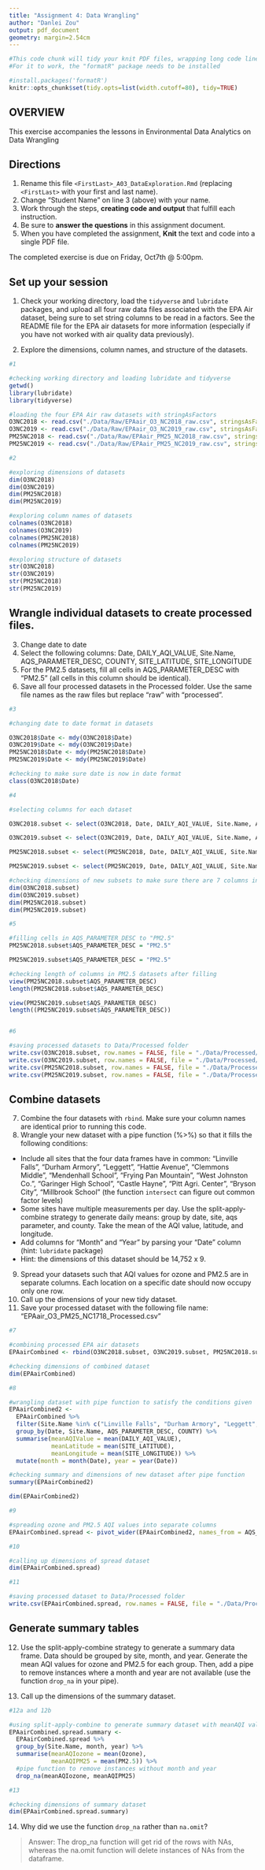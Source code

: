 ```yaml
---
title: "Assignment 4: Data Wrangling"
author: "Danlei Zou"
output: pdf_document
geometry: margin=2.54cm
---
```


```r
#This code chunk will tidy your knit PDF files, wrapping long code lines
#For it to work, the "formatR" package needs to be installed

#install.packages('formatR')
knitr::opts_chunk$set(tidy.opts=list(width.cutoff=80), tidy=TRUE)
```

## OVERVIEW

This exercise accompanies the lessons in Environmental Data Analytics on Data Wrangling 

## Directions
1.  Rename this file `<FirstLast>_A03_DataExploration.Rmd` (replacing `<FirstLast>` with your first and last name).
2. Change "Student Name" on line 3 (above) with your name.
3. Work through the steps, **creating code and output** that fulfill each instruction.
4. Be sure to **answer the questions** in this assignment document.
5. When you have completed the assignment, **Knit** the text and code into a single PDF file.

The completed exercise is due on Friday, Oct7th @ 5:00pm.

## Set up your session 
1. Check your working directory, load the `tidyverse` and `lubridate` packages, and upload all four raw data files associated with the EPA Air dataset, being sure to set string columns to be read in a factors. See the README file for the EPA air datasets for more information (especially if you have not worked with air quality data previously). 

2. Explore the dimensions, column names, and structure of the datasets. 

```r
#1

#checking working directory and loading lubridate and tidyverse
getwd()
library(lubridate)
library(tidyverse)

#loading the four EPA Air raw datasets with stringAsFactors
O3NC2018 <- read.csv("./Data/Raw/EPAair_O3_NC2018_raw.csv", stringsAsFactors = TRUE)
O3NC2019 <- read.csv("./Data/Raw/EPAair_O3_NC2019_raw.csv", stringsAsFactors = TRUE)
PM25NC2018 <- read.csv("./Data/Raw/EPAair_PM25_NC2018_raw.csv", stringsAsFactors = TRUE)
PM25NC2019 <- read.csv("./Data/Raw/EPAair_PM25_NC2019_raw.csv", stringsAsFactors = TRUE)

#2

#exploring dimensions of datasets
dim(O3NC2018)
dim(O3NC2019)
dim(PM25NC2018)
dim(PM25NC2019)

#exploring column names of datasets
colnames(O3NC2018)
colnames(O3NC2019)
colnames(PM25NC2018)
colnames(PM25NC2019)

#exploring structure of datasets
str(O3NC2018)
str(O3NC2019)
str(PM25NC2018)
str(PM25NC2019)


```

## Wrangle individual datasets to create processed files.
3. Change date to date
4. Select the following columns: Date, DAILY_AQI_VALUE, Site.Name, AQS_PARAMETER_DESC, COUNTY, SITE_LATITUDE, SITE_LONGITUDE
5. For the PM2.5 datasets, fill all cells in AQS_PARAMETER_DESC with "PM2.5" (all cells in this column should be identical).
6. Save all four processed datasets in the Processed folder. Use the same file names as the raw files but replace "raw" with "processed".

```r
#3

#changing date to date format in datasets

O3NC2018$Date <- mdy(O3NC2018$Date)
O3NC2019$Date <- mdy(O3NC2019$Date)
PM25NC2018$Date <- mdy(PM25NC2018$Date)
PM25NC2019$Date <- mdy(PM25NC2019$Date)

#checking to make sure date is now in date format
class(O3NC2018$Date)

#4

#selecting columns for each dataset

O3NC2018.subset <- select(O3NC2018, Date, DAILY_AQI_VALUE, Site.Name, AQS_PARAMETER_DESC, COUNTY, SITE_LATITUDE, SITE_LONGITUDE)

O3NC2019.subset <- select(O3NC2019, Date, DAILY_AQI_VALUE, Site.Name, AQS_PARAMETER_DESC, COUNTY, SITE_LATITUDE, SITE_LONGITUDE)

PM25NC2018.subset <- select(PM25NC2018, Date, DAILY_AQI_VALUE, Site.Name, AQS_PARAMETER_DESC, COUNTY, SITE_LATITUDE, SITE_LONGITUDE)

PM25NC2019.subset <- select(PM25NC2019, Date, DAILY_AQI_VALUE, Site.Name, AQS_PARAMETER_DESC, COUNTY, SITE_LATITUDE, SITE_LONGITUDE)

#checking dimensions of new subsets to make sure there are 7 columns in each
dim(O3NC2018.subset)
dim(O3NC2019.subset)
dim(PM25NC2018.subset)
dim(PM25NC2019.subset)

#5

#filling cells in AQS_PARAMETER_DESC to "PM2.5"
PM25NC2018.subset$AQS_PARAMETER_DESC = "PM2.5"

PM25NC2019.subset$AQS_PARAMETER_DESC = "PM2.5"

#checking length of columns in PM2.5 datasets after filling 
view(PM25NC2018.subset$AQS_PARAMETER_DESC)
length(PM25NC2018.subset$AQS_PARAMETER_DESC)

view(PM25NC2019.subset$AQS_PARAMETER_DESC)
length((PM25NC2019.subset$AQS_PARAMETER_DESC))


#6

#saving processed datasets to Data/Processed folder
write.csv(O3NC2018.subset, row.names = FALSE, file = "./Data/Processed/EPAair_O3_NC2018_processed.csv")
write.csv(O3NC2019.subset, row.names = FALSE, file = "./Data/Processed/EPAair_O3_NC2019_processed.csv")
write.csv(PM25NC2018.subset, row.names = FALSE, file = "./Data/Processed/EPAair_PM25_NC2018_processed.csv")
write.csv(PM25NC2019.subset, row.names = FALSE, file = "./Data/Processed/EPAair_PM25_NC2019_processed.csv")

```


## Combine datasets
7. Combine the four datasets with `rbind`. Make sure your column names are identical prior to running this code. 
8. Wrangle your new dataset with a pipe function (%>%) so that it fills the following conditions: 

* Include all sites that the four data frames have in common: "Linville Falls", "Durham Armory", "Leggett", "Hattie Avenue", "Clemmons Middle", "Mendenhall School", "Frying Pan Mountain", "West Johnston Co.", "Garinger High School", "Castle Hayne", "Pitt Agri. Center", "Bryson City", "Millbrook School" (the function `intersect` can figure out common factor levels)
* Some sites have multiple measurements per day. Use the split-apply-combine strategy to generate daily means: group by date, site, aqs parameter, and county. Take the mean of the AQI value, latitude, and longitude.
* Add columns for "Month" and "Year" by parsing your "Date" column (hint: `lubridate` package)
* Hint: the dimensions of this dataset should be 14,752 x 9.

9. Spread your datasets such that AQI values for ozone and PM2.5 are in separate columns. Each location on a specific date should now occupy only one row.
10. Call up the dimensions of your new tidy dataset.
11. Save your processed dataset with the following file name: "EPAair_O3_PM25_NC1718_Processed.csv"

```r
#7

#combining processed EPA air datasets
EPAairCombined <- rbind(O3NC2018.subset, O3NC2019.subset, PM25NC2018.subset, PM25NC2019.subset)

#checking dimensions of combined dataset
dim(EPAairCombined)

#8

#wrangling dataset with pipe function to satisfy the conditions given
EPAairCombined2 <-
  EPAairCombined %>%
  filter(Site.Name %in% c("Linville Falls", "Durham Armory", "Leggett", "Hattie Avenue", "Clemmons Middle", "Mendenhall School", "Frying Pan Mountain", "West Johnston Co.", "Garinger High School", "Castle Hayne", "Pitt Agri. Center", "Bryson City", "Millbrook School")) %>%
  group_by(Date, Site.Name, AQS_PARAMETER_DESC, COUNTY) %>%
  summarise(meanAQIValue = mean(DAILY_AQI_VALUE),
            meanLatitude = mean(SITE_LATITUDE),
            meanLongitude = mean(SITE_LONGITUDE)) %>%
  mutate(month = month(Date), year = year(Date))

#checking summary and dimensions of new dataset after pipe function
summary(EPAairCombined2)

dim(EPAairCombined2)

#9

#spreading ozone and PM2.5 AQI values into separate columns
EPAairCombined.spread <- pivot_wider(EPAairCombined2, names_from = AQS_PARAMETER_DESC, values_from = meanAQIValue)

#10

#calling up dimensions of spread dataset
dim(EPAairCombined.spread)

#11

#saving processed dataset to Data/Processed folder
write.csv(EPAairCombined.spread, row.names = FALSE, file = "./Data/Processed/EPAair_O3_PM25_NC1718_Processed.csv")

```


## Generate summary tables
12. Use the split-apply-combine strategy to generate a summary data frame. Data should be grouped by site, month, and year. Generate the mean AQI values for ozone and PM2.5 for each group. Then, add a pipe to remove instances where a month and year are not available (use the function `drop_na` in your pipe). 

13. Call up the dimensions of the summary dataset.

```r
#12a and 12b

#using split-apply-combine to generate summary dataset with meanAQI values of ozone and PM25
EPAairCombined.spread.summary <-
  EPAairCombined.spread %>%
  group_by(Site.Name, month, year) %>%
  summarise(meanAQIozone = mean(Ozone),
            meanAQIPM25 = mean(PM2.5)) %>%
  #pipe function to remove instances without month and year
  drop_na(meanAQIozone, meanAQIPM25)

#13

#checking dimensions of summary dataset
dim(EPAairCombined.spread.summary)
```

14. Why did we use the function `drop_na` rather than `na.omit`?

> Answer: The drop_na function will get rid of the rows with NAs, whereas the na.omit function will delete instances of NAs from the dataframe.
